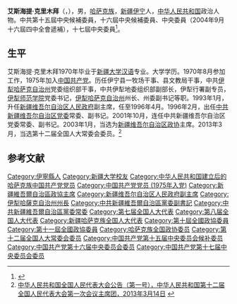 {{Infobox officeholder
| 图像        = 
| 图像说明    = 
| 职务1       = [[中国人民政治协商会议新疆维吾尔自治区委员会|中国人民政治协商会议新疆维吾尔自治区委员会]]主席
| 就任日期1   = 2003年1月
| 卸任日期1   = 2013年1月
| 前任1       = [[贾那布尔|贾那布尔]]
| 继任1       = [[努尔兰·阿不都满金|努尔兰·阿不都满金]]
| 职务2       = [[伊犁哈萨克自治州|伊犁哈萨克自治州]][[人民政府|人民政府]]州长
| 就任日期2   = 1988年5月
| 卸任日期2   = 1993年1月
| 前任2       = [[迪牙尔·库马什|迪牙尔·库马什]]
| 继任2       = [[别克木哈买提·木沙|别克木哈买提·木沙]]
| 职务3       = 
| 就任日期3   = 
| 卸任日期3   = 
| 前任3       = 
| 继任3       = 
| 职务4       = 
| 就任日期4   = 
| 卸任日期4   = 
| 前任4       = 
| 继任4       = 
| 姓名        = 艾斯海提·克里木拜
| 原名        = 
| 出生日期    = {{birth date and age|1947|11|23}}
| 出生地点    = {{ROC}}[[新疆省_(中華民國)|新疆省]][[伊宁县|伊宁县]]
| 逝世日期    = <!-- {{death date and age|}}（死亡在前，出生在后）{{death year and age| }} -->
| 逝世地点    = 
| 政党        = {{CPC}}
| 父母        = 
| 配偶        = <!--{{marriage|姓名|}} -->
| 子女        = 
| 亲属        = 
| 信仰        = 
| 母校        = [[新疆大学|新疆大学]]
| 网站        = 
| 签名        = 
| 脚注        = 
}}
'''艾斯海提·克里木拜'''（{{lang-kk|اسقات كەرىمباي ۇلى /Асхат Керімбай}}，{{bd|1947年|11月23日|||catIdx=K克}}），男，[[中国哈萨克族|哈萨克族]]，[[新疆省_(中華民國)|新疆]][[伊宁县|伊宁]]人，[[中华人民共和国|中华人民共和国]]政治人物。中共第十五屆中央候補委員，十六屆中央候補委員、中央委員（2004年9月十六屆四中全會遞補），十七屆中央委員<ref>{{cite web|title=艾斯海提·克里木拜同志简历|url=http://www.people.com.cn/GB/shizheng/252/9667/9684/20030116/908797.html|publisher=人民网|accessdate=2012-02-11}}</ref>。

== 生平 ==
艾斯海提·克里木拜1970年毕业于[[新疆大学|新疆大学]][[汉语|汉语]]专业。大学学历。1970年8月参加工作，1975年加入[[中国共产党|中国共产党]]。历任伊宁县一牧场干事、县文教局干事，中共[[伊犁哈萨克自治州|伊犁哈萨克自治州]]党委组织部干事，中共伊犁地委组织部副部长，伊犁行署副专员，[[伊犁师范学院|伊犁师范学院]]党委书记，[[伊犁哈萨克自治州|伊犁哈萨克自治州]]州长、州委副书记等职。1993年1月，升任[[新疆维吾尔自治区人民政府|新疆维吾尔自治区人民政府]]副主席，任至1996年4月。1996年2月，出任[[中共新疆维吾尔自治区党委|中共新疆维吾尔自治区党委]]常委、副书记。2001年10月，连任中共新疆维吾尔自治区党委常委、副书记。2003年1月，当选为[[新疆维吾尔自治区政协|新疆维吾尔自治区政协]]主席。2013年3月，当选第十二届全国人大常委会委员。<ref name=diy>[http://www.court.gov.cn/xwzx/rdzt/2013qglh/ldr/201303/t20130315_182710.html 中华人民共和国全国人民代表大会公告（第一号），中华人民共和国第十二届全国人民代表大会第一次会议主席团，2013年3月14日] {{webarchive|url=https://web.archive.org/web/20130517145057/http://www.court.gov.cn/xwzx/rdzt/2013qglh/ldr/201303/t20130315_182710.html |date=2013-05-17}}</ref>

==参考文献==
{{reflist}}

{{start box}}
{{s-off|prc}}
{{s-before|[[迪牙尔·库马什|迪牙尔·库马什]]}}
{{s-title|[[伊犁哈萨克自治州人民政府|伊犁哈萨克自治州人民政府]]州长|1988年5月－1993年1月}}
{{s-after|[[别克木哈买提·木沙|别克木哈买提·木沙]]}}
{{s-par|prc-lcppcc}}
{{s-before|[[賈那布爾|賈那布爾]]}}
{{s-title|[[中國人民政治協商會議新疆維吾爾自治區委員會|中國人民政治協商會議新疆維吾爾自治區委員會]]主席|2003年1月－2013年1月}}
{{s-after|[[努尔兰·阿不都满金|努尔兰·阿不都满金]]}}
{{end box}}

{{中华人民共和国新疆维吾尔自治区正职领导人|nocat}}

{{Authority control}}
{{DEFAULTSORT:Kerimbay, Ashat}}
[[Category:伊寧縣人|Category:伊寧縣人]]
[[Category:新疆大学校友|Category:新疆大学校友]]
[[Category:中华人民共和国建立后的哈萨克族中国共产党党员|Category:中华人民共和国建立后的哈萨克族中国共产党党员]]
[[Category:中国共产党党员_(1975年入党)|Category:中国共产党党员 (1975年入党)]]
[[Category:新疆維吾爾自治區政協主席|Category:新疆維吾爾自治區政協主席]]
[[Category:新疆维吾尔自治区人民政府副主席|Category:新疆维吾尔自治区人民政府副主席]]
[[Category:伊犁哈薩克自治州州長|Category:伊犁哈薩克自治州州長]]
[[Category:中共新疆維吾爾自治區黨委副書記|Category:中共新疆維吾爾自治區黨委副書記]]
[[Category:中共新疆維吾爾自治區黨委常委|Category:中共新疆維吾爾自治區黨委常委]]
[[Category:第七届全国人大代表|Category:第七届全国人大代表]]
[[Category:第八届全国人大代表|Category:第八届全国人大代表]]
[[Category:新疆哈萨克族全国人大代表|Category:新疆哈萨克族全国人大代表]]
[[Category:第十屆全國政協委員|Category:第十屆全國政協委員]]
[[Category:第十一屆全國政協委員|Category:第十一屆全國政協委員]]
[[Category:哈萨克族全国政协委员|Category:哈萨克族全国政协委员]]
[[Category:第十二届全国人大常委会委员|Category:第十二届全国人大常委会委员]]
[[Category:中国共产党第十五届中央委员会候补委员|Category:中国共产党第十五届中央委员会候补委员]]
[[Category:中国共产党第十六届中央委员会委员|Category:中国共产党第十六届中央委员会委员]]
[[Category:中国共产党第十七届中央委员会委员|Category:中国共产党第十七届中央委员会委员]]